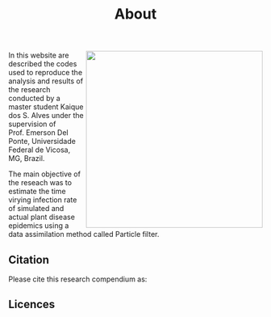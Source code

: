 % About

<img src = "figs/simulated_scheme.png" width = 350px align = right> In this website are described the codes used to reproduce the analysis and results of the research conducted by a master student Kaique dos S. Alves under the supervision of Prof. Emerson Del Ponte, Universidade Federal de Vicosa, MG, Brazil.

  The main objective of the reseach was to estimate the time virying infection rate of simulated and actual plant disease epidemics using a data assimilation method called Particle filter. 

## Citation

Please cite this research compendium as:  



## Licences



